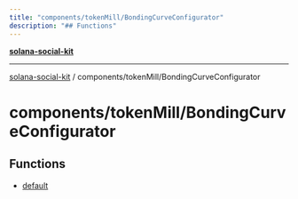 ```yaml
---
title: "components/tokenMill/BondingCurveConfigurator"
description: "## Functions"
---
```


[**solana-social-kit**](../../../README.mdx)

***

[solana-social-kit](../../../README.mdx) / components/tokenMill/BondingCurveConfigurator

# components/tokenMill/BondingCurveConfigurator

## Functions

- [default](functions/default.mdx)
